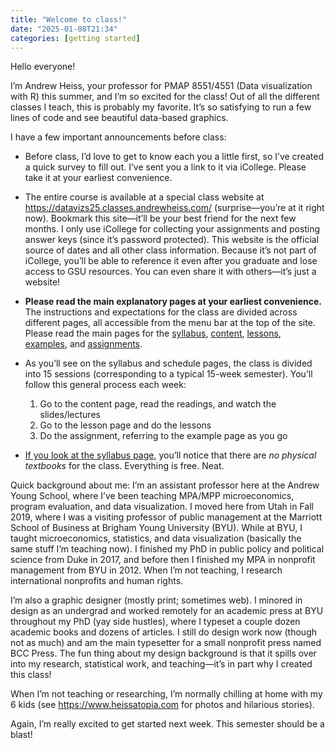```yaml
---
title: "Welcome to class!"
date: "2025-01-08T21:34"
categories: [getting started]
---
```


Hello everyone!

I’m Andrew Heiss, your professor for PMAP 8551/4551 (Data visualization with R) this summer, and I’m so excited for the class! Out of all the different classes I teach, this is probably my favorite. It's so satisfying to run a few lines of code and see beautiful data-based graphics.

I have a few important announcements before class:

- Before class, I’d love to get to know each you a little first, so I’ve created a quick survey to fill out. I’ve sent you a link to it via iCollege. Please take it at your earliest convenience.

- The entire course is available at a special class website at <https://datavizs25.classes.andrewheiss.com/> (surprise—you're at it right now). Bookmark this site—it'll be your best friend for the next few months. I only use iCollege for collecting your assignments and posting answer keys (since it's password protected). This website is the official source of dates and all other class information. Because it's not part of iCollege, you'll be able to reference it even after you graduate and lose access to GSU resources. You can even share it with others—it's just a website!

- **Please read the main explanatory pages at your earliest convenience.** The instructions and expectations for the class are divided across different pages, all accessible from the menu bar at the top of the site. Please read the main pages for the [syllabus](/syllabus.qmd), [content](/content/index.qmd), [lessons](/lesson/index.qmd), [examples](/example/index.qmd), and [assignments](/assignment/index.qmd).

- As you'll see on the syllabus and schedule pages, the class is divided into 15 sessions (corresponding to a typical 15-week semester). You'll follow this general process each week:

	1. Go to the content page, read the readings, and watch the slides/lectures
	2. Go to the lesson page and do the lessons
	3. Do the assignment, referring to the example page as you go

- [If you look at the syllabus page](/syllabus.qmd#course-materials), you'll notice that there are *no physical textbooks* for the class. Everything is free. Neat.

Quick background about me: I'm an assistant professor here at the Andrew Young School, where I've been teaching MPA/MPP microeconomics, program evaluation, and data visualization. I moved here from Utah in Fall 2019, where I was a visiting professor of public management at the Marriott School of Business at Brigham Young University (BYU). While at BYU, I taught microeconomics, statistics, and data visualization (basically the same stuff I’m teaching now). I finished my PhD in public policy and political science from Duke in 2017, and before then I finished my MPA in nonprofit management from BYU in 2012. When I'm not teaching, I research international nonprofits and human rights.

I'm also a graphic designer (mostly print; sometimes web). I minored in design as an undergrad and worked remotely for an academic press at BYU throughout my PhD (yay side hustles), where I typeset a couple dozen academic books and dozens of articles. I still do design work now (though not as much) and am the main typesetter for a small nonprofit press named BCC Press. The fun thing about my design background is that it spills over into my research, statistical work, and teaching—it's in part why I created this class!

When I’m not teaching or researching, I’m normally chilling at home with my 6 kids (see <https://www.heissatopia.com> for photos and hilarious stories).

Again, I’m really excited to get started next week. This semester should be a blast!
